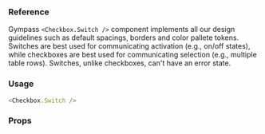 ### Reference

Gympass `<Checkbox.Switch />` component implements all our design guidelines such as default spacings, borders and color pallete tokens.
Switches are best used for communicating activation (e.g., on/off states), while checkboxes are best used for communicating selection (e.g., multiple table rows). Switches, unlike checkboxes, can't have an error state.

### Usage

```javascript reactLive=true center=true
<Checkbox.Switch />
```

### Props

<PropsTable component="CheckboxSwitch" platform="web" />
